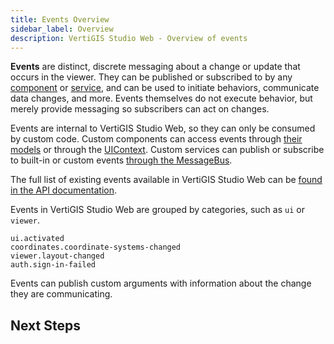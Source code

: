 ```yaml
---
title: Events Overview
sidebar_label: Overview
description: VertiGIS Studio Web - Overview of events
---
```



**Events** are distinct, discrete messaging about a change or update that occurs in the viewer. They can be published or subscribed to by any [component](sdk-components-overview.mdx) or [service](sdk-services-overview.mdx), and can be used to initiate behaviors, communicate data changes, and more. Events themselves do not execute behavior, but merely provide messaging so subscribers can act on changes.

Events are internal to VertiGIS Studio Web, so they can only be consumed by custom code. Custom components can access events through [their models](sdk-events-reference.mdx#component-models-1) or through the [UIContext](sdk-components-ui-context.mdx). Custom services can publish or subscribe to built-in or custom events [through the MessageBus](sdk-events-reference.mdx#services-1).

The full list of existing events available in VertiGIS Studio Web can be [found in the API documentation](api-events.mdx#events).

Events in VertiGIS Studio Web are grouped by categories, such as `ui` or `viewer`.

```
ui.activated
coordinates.coordinate-systems-changed
viewer.layout-changed
auth.sign-in-failed
```

Events can publish custom arguments with information about the change they are communicating.

## Next Steps

<UseCaseContainer>
    <UseCaseCard
        title="Subscribing to Existing Events"
        description="Learn how to subscribe to an existing event"
        link={useBaseUrl("docs/web/tutorial-events-subscribe")}
    />
    <UseCaseCard
        title="Events API"
        description="Check out the full list of Events available in VertiGIS Studio Web"
        link={useBaseUrl("docs/web/api-events#events")}
    />
    <UseCaseCard
        title="Implementing Custom Events"
        description="Learn how to implement a custom Event."
        link={useBaseUrl(
            "docs/web/sdk-events-reference#creating-custom-events"
        )}
    />
</UseCaseContainer>
